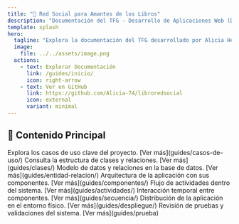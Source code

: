 ```yaml
---
title: "📖 Red Social para Amantes de los Libros"
description: "Documentación del TFG - Desarrollo de Aplicaciones Web (DAW)"
template: splash
hero:
  tagline: "Explora la documentación del TFG desarrollado por Alicia Hernández Contreras."
  image:
    file: ../../assets/image.png
  actions:
    - text: Explorar Documentación
      link: /guides/inicio/
      icon: right-arrow
    - text: Ver en GitHub
      link: https://github.com/Alicia-74/libroredsocial
      icon: external
      variant: minimal
---
```



## 📌 Contenido Principal

<CardGrid stagger>
	<Card title="Diagrama de Casos de Uso" icon="flow">
		Explora los casos de uso clave del proyecto.
		[Ver más](guides/casos-de-uso/)
	</Card>
	<Card title="Diagrama de Clases" icon="layers">
		Consulta la estructura de clases y relaciones.
		[Ver más](guides/clases/)
	</Card>
	<Card title="Diagrama Entidad-Relación" icon="database">
		Modelo de datos y relaciones en la base de datos.
		[Ver más](guides/entidad-relacion/)
	</Card>
	<Card title="Diagrama de Componentes" icon="box">
		Arquitectura de la aplicación con sus componentes.
		[Ver más](guides/componentes/)
	</Card>
	<Card title="Diagrama de Actividades" icon="activity">
		Flujo de actividades dentro del sistema.
		[Ver más](guides/actividades/)
	</Card>
	<Card title="Diagrama de Secuencia" icon="shuffle">
		Interacción temporal entre componentes.
		[Ver más](guides/secuencia/)
	</Card>
	<Card title="Diagrama de Despliegue" icon="server">
		Distribución de la aplicación en el entorno físico.
		[Ver más](guides/despliegue/)
	</Card>
	<Card title="Casos de Prueba" icon="check-circle">
		Revisión de pruebas y validaciones del sistema.
		[Ver más](guides/prueba)
	</Card>
</CardGrid>


